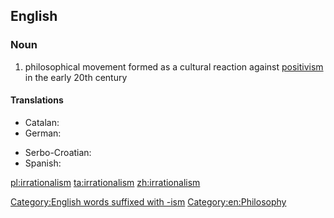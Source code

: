 ==English==

{{wikipedia}}

===Noun===
{{en-noun|-}}

# philosophical movement formed as a cultural reaction against [[positivism]] in the early 20th century

====Translations====
{{trans-top|philosophical movement}}
* Catalan: {{t|ca|irracionalisme|m}}
* German: {{t|de|Irrationalismus|m}}
{{trans-mid}}
* Serbo-Croatian: {{t|sh|iracionalizam|m}}
* Spanish: {{t|es|irracionalismo|m}}
{{trans-bottom}}

[[Category:English words suffixed with -ism]]
[[Category:en:Philosophy]]

[[pl:irrationalism]]
[[ta:irrationalism]]
[[zh:irrationalism]]